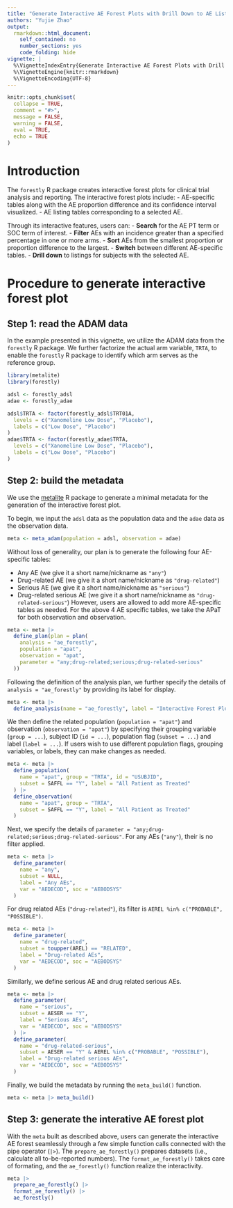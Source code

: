 ```yaml
---
title: "Generate Interactive AE Forest Plots with Drill Down to AE Listing"
authors: "Yujie Zhao"
output:
  rmarkdown::html_document:
    self_contained: no
    number_sections: yes
    code_folding: hide
vignette: |
  %\VignetteIndexEntry{Generate Interactive AE Forest Plots with Drill Down to AE Listing}
  %\VignetteEngine{knitr::rmarkdown}
  %\VignetteEncoding{UTF-8}
---
```


```r
knitr::opts_chunk$set(
  collapse = TRUE,
  comment = "#>",
  message = FALSE,
  warning = FALSE,
  eval = TRUE,
  echo = TRUE
)
```

# Introduction

The `forestly` R package creates interactive forest plots for clinical trial analysis and reporting. The interactive forest plots include:
- AE-specific tables along with the AE proportion difference and its confidence interval visualized.
- AE listing tables corresponding to a selected AE.

Through its interactive features, users can:
- **Search** for the AE PT term or SOC term of interest.
- **Filter** AEs with an incidence greater than a specified percentage in one or more arms.
- **Sort** AEs from the smallest proportion or proportion difference to the largest.
- **Switch** between different AE-specific tables.
- **Drill down** to listings for subjects with the selected AE.

# Procedure to generate interactive forest plot

## Step 1: read the ADAM data

In the example presented in this vignette, we utilize the ADAM data from the `forestly` R package. We further factorize the actual arm variable, `TRTA`, to enable the `forestly` R package to identify which arm serves as the reference group.
```r
library(metalite)
library(forestly)

adsl <- forestly_adsl
adae <- forestly_adae

adsl$TRTA <- factor(forestly_adsl$TRT01A,
  levels = c("Xanomeline Low Dose", "Placebo"),
  labels = c("Low Dose", "Placebo")
)
adae$TRTA <- factor(forestly_adae$TRTA,
  levels = c("Xanomeline Low Dose", "Placebo"),
  labels = c("Low Dose", "Placebo")
)
```

## Step 2: build the metadata

We use the [metalite](https://merck.github.io/metalite/) R package to generate a minimal metadata for the generation of the interactive forest plot.

To begin, we input the `adsl` data as the population data and the `adae` data as the observation data. 
```r
meta <- meta_adam(population = adsl, observation = adae)
```

Without loss of generality, our plan is to generate the following four AE-specific tables:

- Any AE (we give it a short name/nickname as `"any"`)
- Drug-related AE (we give it a short name/nickname as `"drug-related"`)
- Serious AE (we give it a short name/nickname as `"serious"`)
- Drug-related serious AE (we give it a short name/nickname as `"drug-related-serious"`)
However, users are allowed to add more AE-specific tables as needed. For the above 4 AE specific tables, we take the APaT for both observation and observation. 
```r
meta <- meta |>
  define_plan(plan = plan(
    analysis = "ae_forestly",
    population = "apat",
    observation = "apat",
    parameter = "any;drug-related;serious;drug-related-serious"
  ))
```

Following the definition of the analysis plan, we further specify the details of `analysis = "ae_forestly"` by providing its label for display.
```r
meta <- meta |>
  define_analysis(name = "ae_forestly", label = "Interactive Forest Plot")
```

We then define the related population (`population = "apat"`) and observation (`observation = "apat"`) by specifying their grouping variable (`group = ...`), subject ID (`id = ...`), population flag (`subset = ...`) and label (`label = ...`). If users wish to use different population flags, grouping variables, or labels, they can make changes as needed.
```r
meta <- meta |>
  define_population(
    name = "apat", group = "TRTA", id = "USUBJID",
    subset = SAFFL == "Y", label = "All Patient as Treated"
  ) |>
  define_observation(
    name = "apat", group = "TRTA",
    subset = SAFFL == "Y", label = "All Patient as Treated"
  )
```

Next, we specify the details of `parameter = "any;drug-related;serious;drug-related-serious"`. For any AEs (`"any"`), their is no filter applied. 
```r
meta <- meta |>
  define_parameter(
    name = "any",
    subset = NULL,
    label = "Any AEs",
    var = "AEDECOD", soc = "AEBODSYS"
  )
```
For drug related AEs (`"drug-related"`), its filter is `AEREL %in% c("PROBABLE", "POSSIBLE")`.
```r
meta <- meta |>
  define_parameter(
    name = "drug-related",
    subset = toupper(AREL) == "RELATED",
    label = "Drug-related AEs",
    var = "AEDECOD", soc = "AEBODSYS"
  )
```
Similarly, we define serious AE and drug related serious AEs.
```r
meta <- meta |>
  define_parameter(
    name = "serious",
    subset = AESER == "Y",
    label = "Serious AEs",
    var = "AEDECOD", soc = "AEBODSYS"
  ) |>
  define_parameter(
    name = "drug-related-serious",
    subset = AESER == "Y" & AEREL %in% c("PROBABLE", "POSSIBLE"),
    label = "Drug-related serious AEs",
    var = "AEDECOD", soc = "AEBODSYS"
  )
```

Finally, we build the metadata by running the `meta_build()` function.
```r
meta <- meta |> meta_build()
```

## Step 3: generate the interative AE forest plot

With the `meta` built as described above, users can generate the interactive AE forest seamlessly through a few simple function calls connected with the pipe operator (`|>`). The `prepare_ae_forestly()` prepares datasets (i.e., calculate all to-be-reported numbers). The `format_ae_forestly()` takes care of formating, and the `ae_forestly()` function realize the interactivity.
```r
meta |>
  prepare_ae_forestly() |>
  format_ae_forestly() |>
  ae_forestly()
```

